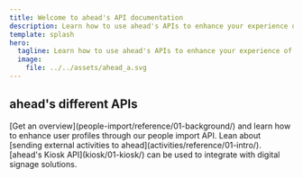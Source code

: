 ```yaml
---
title: Welcome to ahead's API documentation
description: Learn how to use ahead's APIs to enhance your experience of ahead.
template: splash
hero:
  tagline: Learn how to use ahead's APIs to enhance your experience of ahead.
  image:
    file: ../../assets/ahead_a.svg
---
```



## ahead's different APIs

<CardGrid>
	<Card title="Enhance ahead's user profiles" icon="seti:json">
		[Get an overview](people-import/reference/01-background/) and learn how to enhance user profiles through our people import API.
	</Card>
	<Card title="Send external activities to ahead" icon="external">
		Lean about [sending external activities to ahead](activities/reference/01-intro/).
	</Card>
  <Card title="Use the kiosk API" icon="laptop">
    [ahead's Kiosk API](kiosk/01-kiosk/) can be used to integrate with digital signage solutions.
	</Card>
</CardGrid>
